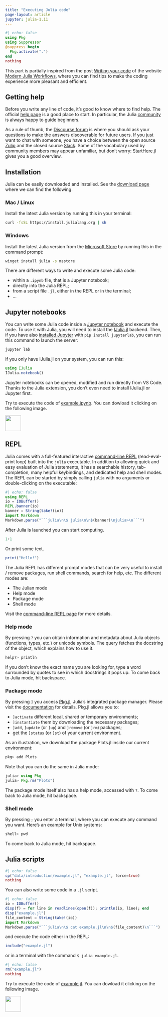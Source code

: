 ```yaml
---
title: "Executing Julia code"
page-layout: article
jupyter: julia-1.11
---
```


```julia
#| echo: false
using Pkg
using Suppressor
@suppress begin
  Pkg.activate(".")
end
nothing
```

This part is partially inspired from the post [Writing your code](https://modernjuliaworkflows.org/writing/) of the website 
[Modern Julia Workflows](https://modernjuliaworkflows.org), where you can find tips to make the coding experience more 
pleasant and efficient.

## Getting help

Before you write any line of code, it's good to know where to find help.
The official [help page](https://julialang.org/about/help/) is a good place to start.
In particular, the Julia [community](https://julialang.org/community/) is always happy to guide beginners.

As a rule of thumb, the [Discourse forum](https://discourse.julialang.org/) is where you should ask your questions to make the answers discoverable for future users.
If you just want to chat with someone, you have a choice between the open source [Zulip](https://julialang.zulipchat.com/register/) and the closed source [Slack](https://julialang.org/slack/).
Some of the vocabulary used by community members may appear unfamiliar, but don't worry: [StartHere.jl](https://github.com/JuliaCommunity/StartHere.jl) gives you a good overview.

## Installation

Julia can be easily downloaded and installed. See the [download page](https://julialang.org/downloads/) where we can find the following.

::: {.panel-tabset}

### Mac / Linux

Install the latest Julia version by running this in your terminal:

``` .bash
curl -fsSL https://install.julialang.org | sh
```

### Windows

Install the latest Julia version from the [Microsoft Store](https://www.microsoft.com/store/apps/9NJNWW8PVKMN) by running this in the command prompt:

``` .bash
winget install julia -s msstore
```
:::

There are different ways to write and execute some Julia code:

- within a `.ipynb` file, that is a Jupyter notebook;
- directly into the Julia REPL;
- from a script file `.jl`, either in the REPL or in the terminal;
- ...

## Jupyter notebooks

You can write some Julia code inside a [Jupyter notebook](https://jupyter.org) and execute the code. 
To use it with Julia, you will need to install the [IJulia.jl](https://github.com/JuliaLang/IJulia.jl) backend.
Then, if you have also [installed Jupyter](https://jupyter.org/install) with `pip install jupyterlab`, you can run this command to launch the server:

```bash
jupyter lab
```

If you only have IJulia.jl on your system, you can run this:

```julia
using IJulia
IJulia.notebook()
```

::: {.callout-tip}
Jupyter notebooks can be opened, modified and run directly from VS Code.
Thanks to the Julia extension, you don't even need to install IJulia.jl or Jupyter first.
:::

Try to execute the code of [example.ipynb](data/introduction/example.ipynb). You can dowload it clicking on the following image.

<a href="data/introduction/example.ipynb" download>
  <img src="../assets/images/jupyter-file.png" width="50">
</a>

## REPL

Julia comes with a full-featured interactive [command-line REPL](https://docs.julialang.org/en/v1/stdlib/REPL/) (read-eval-print loop) built into
the `julia` executable. In addition to allowing quick and easy evaluation of Julia statements,
it has a searchable history, tab-completion, many helpful keybindings, and dedicated help and
shell modes. The REPL can be started by simply calling `julia` with no arguments or double-clicking
on the executable:

```julia
#| echo: false
using REPL
io = IOBuffer()
REPL.banner(io)
banner = String(take!(io))
import Markdown
Markdown.parse("```julia\n\$ julia\n\n$(banner)\njulia>\n```")
```

After Julia is launched you can start computing.

```julia
1+1
```

Or print some text.

```julia
print("Hello!")
```

::: {.callout-important icon=false}
The Julia REPL has different prompt modes that can be very useful to install / remove packages, run shell commands, search for help, etc.
The different modes are:

- The Julian mode
- Help mode
- Package mode
- Shell mode

Visit the [command-line REPL page](https://docs.julialang.org/en/v1/stdlib/REPL/) for more details.
:::

::: {.panel-tabset}

### Help mode

By pressing `?` you can obtain information and metadata about Julia objects (functions, types, etc.) or unicode symbols.
The query fetches the docstring of the object, which explains how to use it.

```julia
help?> println
```

If you don't know the exact name you are looking for, type a word surrounded by quotes to see in which docstrings it pops up.
To come back to Julia mode, hit backspace.

### Package mode

By pressing `]` you access [Pkg.jl](https://github.com/JuliaLang/Pkg.jl), Julia's integrated package manager.
Please visit the [documentation](https://pkgdocs.julialang.org/v1/getting-started/) for details.
Pkg.jl allows you to:

* `]activate` different local, shared or temporary environments;
* `]instantiate` them by downloading the necessary packages;
* `]add`, `]update` (or `]up`) and `]remove` (or `]rm`) packages;
* get the `]status` (or `]st`) of your current environment.

As an illustration, we download the package Plots.jl inside our current environment:

```julia
pkg> add Plots
```

Note that you can do the same in Julia mode:

```julia
julia> using Pkg
julia> Pkg.rm("Plots")
```

The package mode itself also has a help mode, accessed with `?`.
To come back to Julia mode, hit backspace.

### Shell mode

By pressing `;` you enter a terminal, where you can execute any command you want.
Here's an example for Unix systems:

```julia
shell> pwd
```

To come back to Julia mode, hit backspace.

:::

## Julia scripts

```julia
#| echo: false
cp("data/introduction/example.jl", "example.jl", force=true)
nothing
```

You can also write some code in a `.jl` script.

```julia
#| echo: false
io = IOBuffer()
disp(f) = for line in readlines(open(f)); println(io, line); end
disp("example.jl")
file_content = String(take!(io))
import Markdown
Markdown.parse("```julia\n\$ cat example.jl\n\n$(file_content)\n```")
```

and execute the code either in the REPL:

```julia
include("example.jl")
```

or in a terminal with the command `$ julia example.jl`.

```julia
#| echo: false
rm("example.jl")
nothing
```

Try to execute the code of [example.jl](data/introduction/example.jl). You can dowload it clicking on the following image.

<a href="data/introduction/example.jl" download>
  <img src="../assets/images/julia-file.png" width="50">
</a>